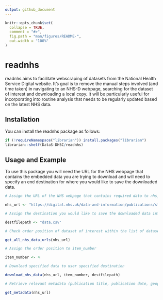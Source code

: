 ```yaml
---
output: github_document
---
```


<!-- README.md is generated from README.Rmd. Please edit that file -->

```r
knitr::opts_chunk$set(
  collapse = TRUE,
  comment = "#>",
  fig.path = "man/figures/README-",
  out.width = "100%"
)
```

# readnhs

<!-- badges: start -->
<!-- badges: end -->

readnhs aims to facilitate webscraping of datasets from the National Health Service Digital website. It's goal is to remove the manual steps involved (and time taken) in navigating to an NHS-D webpage, searching for the dataset of interest and downloading a local copy. It will be particularly useful for incorporating into routine analysis that needs to be regularly updated based on the latest NHS data.

## Installation

You can install the readnhs package as follows:

``` r
if (!requireNamespace("librarian")) install.packages("librarian")
librarian::shelf(DataS-DHSC/readnhs)
```

## Usage and Example

To use this package you will need the URL for the NHS webpage that contains the embedded data you are trying to download and will need to specify an end destination for where you would like to save the downloaded data.

``` r
# Assign the URL of the NHS webpage that contains required data to nhs_url

nhs_url <- "https://digital.nhs.uk/data-and-information/publications/statistical/appointments-in-general-practice/june-2023"

# Assign the destination you would like to save the downloaded data into as destfilepath. Note that the file format must match the format of the file you are downloading and any new folder directories will be created if they do not already exist.

destfilepath <- "data.csv"

# Check order position of dataset of interest within the list of datasets available

get_all_nhs_data_urls(nhs_url)

# Assign the order position to item_number

item_number <- 4

# Download specified data to user specified destination

download_nhs_data(nhs_url, item_number, destfilepath)

# Retrieve relevant metadata (publication title, publication date, geographic coverage and granularity and date range)

get_metadata(nhs_url)

```

